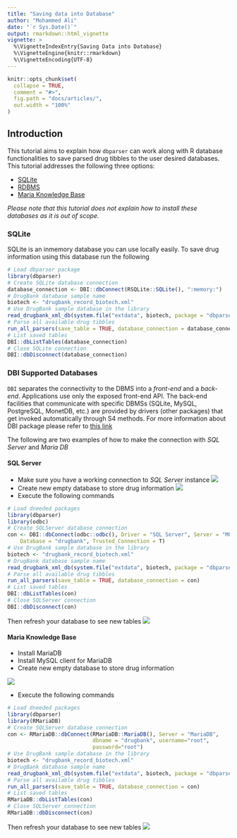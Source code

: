 ```yaml
---
title: "Saving data into Database"
author: "Mohammed Ali"
date: "`r Sys.Date()`"
output: rmarkdown::html_vignette
vignette: >
  %\VignetteIndexEntry{Saving Data into Database}
  %\VignetteEngine{knitr::rmarkdown}
  %\VignetteEncoding{UTF-8}
---
```


```r
knitr::opts_chunk$set(
  collapse = TRUE,
  comment = "#>",
  fig.path = "docs/articles/",
  out.width = "100%"
)
```

## Introduction
This tutorial aims to explain how `dbparser` can work along with R database functionalities to save parsed drug tibbles to the user desired databases.
This tutorial addresses the following three options:

- [SQLite](https://github.com/r-dbi/RSQLite)
- [RDBMS](https://db.rstudio.com/dbi/)
- [Maria Knowledge Base](https://github.com/r-dbi/RMariaDB)


*Please note that this tutorial does not explain how to install these databases as it is out of scope.*

### SQLite
SQLite is an inmemory database you can use locally easily. To save drug information using this database run the following
```r
# Load dbparser package
library(dbparser)
# Create SQLite database connection
database_connection <- DBI::dbConnect(RSQLite::SQLite(), ":memory:")
# DrugBank database sample name
biotech <- "drugbank_record_biotech.xml"
# Use DrugBank sample database in the library
read_drugbank_xml_db(system.file("extdata", biotech, package = "dbparser"))
# Parse all available drug tibbles
run_all_parsers(save_table = TRUE, database_connection = database_connection)
# List saved tables
DBI::dbListTables(database_connection)
# Close SQLite connection
DBI::dbDisconnect(database_connection)
```


### DBI Supported Databases

`DBI` separates the connectivity to the DBMS into a *front-end* and a *back-end*. Applications use only the exposed front-end API. The back-end facilities that communicate with specific DBMSs (SQLite, MySQL, PostgreSQL, MonetDB, etc.) are provided by drivers (other packages) that get invoked automatically through S4 methods.
For more information about DBI package please refer to [this link](https://db.rstudio.com/dbi/)

The following are two examples of how to make the connection with *SQL Server* and *Maria DB*

#### SQL Server

* Make sure you have a working connection to *SQL Server* instance
![](sql_connection.png)
* Create new empty database to store drug information
![](new_database.png)
* Execute the following commands
```r
# Load dneeded packages
library(dbparser)
library(odbc)
# Create SQLServer database connection
con <- DBI::dbConnect(odbc::odbc(), Driver = "SQL Server", Server = "MOHAMMED\\SQL2016", 
    Database = "drugbank", Trusted_Connection = T)
# Use DrugBank sample database in the library
biotech <- "drugbank_record_biotech.xml"	
# DrugBank database sample name
read_drugbank_xml_db(system.file("extdata", biotech, package = "dbparser"))
# Parse all available drug tibbles
run_all_parsers(save_table = TRUE, database_connection = con)
# List saved tables
DBI::dbListTables(con)
# Close SQLServer connection
DBI::dbDisconnect(con)
```

Then refresh your database to see new tables
![](sql_tables.png)

#### Maria Knowledge Base

* Install MariaDB
* Install MySQL client for MariaDB
* Create new empty database to store drug information

![](new_database_2.png)

* Execute the following commands
```r
# Load dneeded packages
library(dbparser)
library(RMariaDB)
# Create SQLServer database connection
con <- RMariaDB::dbConnect(RMariaDB::MariaDB(), Server = "MariaDB",
                           dbname = "drugbank", username="root",
                           password="root")
# Use DrugBank sample database in the library
biotech <- "drugbank_record_biotech.xml"	
# DrugBank database sample name
read_drugbank_xml_db(system.file("extdata", biotech, package = "dbparser"))
# Parse all available drug tibbles
run_all_parsers(save_table = TRUE, database_connection = con)
# List saved tables
RMariaDB::dbListTables(con)
# Close SQLServer connection
RMariaDB::dbDisconnect(con)
```

Then refresh your database to see new tables
![](maria_tables.png)
